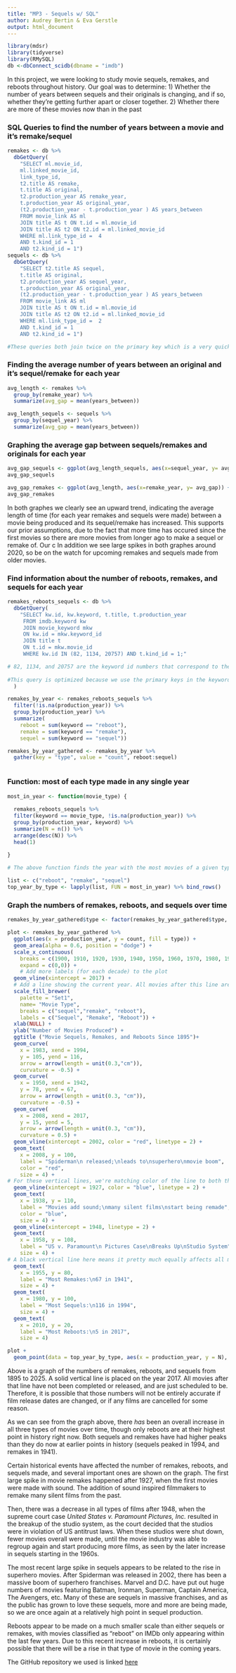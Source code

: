 ```yaml
---
title: "MP3 - Sequels w/ SQL"
author: Audrey Bertin & Eva Gerstle
output: html_document
---
```


```r

library(mdsr)
library(tidyverse)
library(RMySQL)
db <-dbConnect_scidb(dbname = "imdb")

```

In this project, we were looking to study movie sequels, remakes, and reboots throughout history. Our goal was to determine: 
  1) Whether the number of years between sequels and their originals is changing, and 
  if so, whether they're getting further apart or closer together.
  2) Whether there are more of these movies now than in the past


### SQL Queries to find the number of years between a movie and it's remake/sequel

```r

remakes <- db %>% 
  dbGetQuery(
    "SELECT ml.movie_id, 
    ml.linked_movie_id, 
    link_type_id, 
    t2.title AS remake, 
    t.title AS original, 
    t2.production_year AS remake_year,
    t.production_year AS original_year,
    (t2.production_year - t.production_year ) AS years_between
    FROM movie_link AS ml
    JOIN title AS t ON t.id = ml.movie_id
    JOIN title AS t2 ON t2.id = ml.linked_movie_id
    WHERE ml.link_type_id =  4
    AND t.kind_id = 1
    AND t2.kind_id = 1")
sequels <- db %>%
  dbGetQuery(
    "SELECT t2.title AS sequel, 
    t.title AS original, 
    t2.production_year AS sequel_year,
    t.production_year AS original_year,
    (t2.production_year - t.production_year ) AS years_between
    FROM movie_link AS ml
    JOIN title AS t ON t.id = ml.movie_id
    JOIN title AS t2 ON t2.id = ml.linked_movie_id
    WHERE ml.link_type_id =  2
    AND t.kind_id = 1
    AND t2.kind_id = 1")

#These queries both join twice on the primary key which is a very quick opperation. Due to the selecting of specific columns, SQL is further optimized. The remake query is much faster due to there being less remakes than sequels.  
```
### Finding the average number of years between an original and it's sequel/remake for each year
```r

avg_length <- remakes %>%
  group_by(remake_year) %>%
  summarize(avg_gap = mean(years_between))

avg_length_sequels <- sequels %>%
  group_by(sequel_year) %>%
  summarize(avg_gap = mean(years_between))

```
### Graphing the average gap between sequels/remakes  and originals for each year 

```r

avg_gap_sequels <- ggplot(avg_length_sequels, aes(x=sequel_year, y= avg_gap)) + geom_area(fill = "#e41a1c", alpha = 0.6) + scale_x_continuous(name='Year of Sequel', breaks = c(1900, 1910, 1920,1930, 1940, 1950, 1960,1970,1980,1990,2000,2010,2020), labels = c("1900", "1910","1920","1930","1940","1950","1960","1970","1980","1990","2000","2010","2020")) + scale_y_continuous(name ='Average years between Original and Sequel', limits = c(0,60)) + ggtitle("Spacing between Movies and their Sequels") 
avg_gap_sequels

avg_gap_remakes <- ggplot(avg_length, aes(x=remake_year, y= avg_gap)) + geom_area(fill = "#377eb8", alpha = 0.6) + scale_x_continuous(name='Year of Remake', breaks = c(1900, 1910, 1920,1930, 1940, 1950, 1960,1970,1980,1990,2000,2010,2020), labels = c( "1900", "1910","1920","1930","1940","1950","1960","1970","1980","1990","2000","2010","2020")) + scale_y_continuous(name ='Average years between Original and Remake') + ggtitle("Spacing between Movies and their Remakes") 
avg_gap_remakes
```
In both graphes we clearly see an upward trend, indicating the average length of time (for each year remakes and sequels were made) between a movie being produced and its sequel/remake has increased. This supports our prior assumptions, due to the fact that more time has occured since the first movies so there are more movies from longer ago to make a sequel or remake of. 
Our c
In addition we see large spikes in both graphes around 2020, so be on the watch for upcoming remakes and sequels made from older movies. 


### Find information about the number of reboots, remakes, and sequels for each year

```r

remakes_reboots_sequels <- db %>%
  dbGetQuery(
    "SELECT kw.id, kw.keyword, t.title, t.production_year 
     FROM imdb.keyword kw
     JOIN movie_keyword mkw 
     ON kw.id = mkw.keyword_id
     JOIN title t
     ON t.id = mkw.movie_id
     WHERE kw.id IN (82, 1134, 20757) AND t.kind_id = 1;"

# 82, 1134, and 20757 are the keyword id numbers that correspond to the keywords remake, reboot, and sequel.
    
#This query is optimized because we use the primary keys in the keyword and title tables to join. When we use "where" to select the IDs from title and keyword, SQL only has to look at 1 and 3 rows, respectively. On movie keyword, keyword id is indexed, so we only have to look at 32 rows when referencing that table! Therefore, this query is extremely fast.
  )

remakes_by_year <- remakes_reboots_sequels %>%
  filter(!is.na(production_year)) %>%
  group_by(production_year) %>%
  summarize(
    reboot = sum(keyword == "reboot"),
    remake = sum(keyword == "remake"),
    sequel = sum(keyword == "sequel"))

remakes_by_year_gathered <- remakes_by_year %>%
  gather(key = "type", value = "count", reboot:sequel)



```

### Function: most of each type made in any single year
```r
most_in_year <- function(movie_type) {
  
  remakes_reboots_sequels %>%
  filter(keyword == movie_type, !is.na(production_year)) %>%
  group_by(production_year, keyword) %>%
  summarize(N = n()) %>%
  arrange(desc(N)) %>%
  head(1)
  
}

# The above function finds the year with the most movies of a given type made (e.g. the year with the most sequels)

list <- c("reboot", "remake", "sequel")
top_year_by_type <- lapply(list, FUN = most_in_year) %>% bind_rows()

```


### Graph the numbers of remakes, reboots, and sequels over time

```r

remakes_by_year_gathered$type <- factor(remakes_by_year_gathered$type, levels = c("sequel", "remake", "reboot"))

plot <- remakes_by_year_gathered %>%
  ggplot(aes(x = production_year, y = count, fill = type)) +
  geom_area(alpha = 0.6, position = "dodge") +
  scale_x_continuous(
    breaks = c(1900, 1910, 1920, 1930, 1940, 1950, 1960, 1970, 1980, 1990, 2000, 2010, 2020),
    expand = c(0,0)) + 
    # Add more labels (for each decade) to the plot
  geom_vline(xintercept = 2017) +
  # Add a line showing the current year. All movies after this line are planned and not actually finished.
  scale_fill_brewer(
    palette = "Set1",
    name= "Movie Type",
    breaks = c("sequel","remake", "reboot"),
    labels = c("Sequel", "Remake", "Reboot")) +
  xlab(NULL) +
  ylab("Number of Movies Produced") +
  ggtitle ("Movie Sequels, Remakes, and Reboots Since 1895")+
  geom_curve(
    x = 1983, xend = 1994,
    y = 105, yend = 116,
    arrow = arrow(length = unit(0.3,"cm")),
    curvature = -0.5) +
  geom_curve(
    x = 1950, xend = 1942,
    y = 78, yend = 67,
    arrow = arrow(length = unit(0.3, "cm")),
    curvature = -0.5) +
  geom_curve(
    x = 2008, xend = 2017,
    y = 15, yend = 5,
    arrow = arrow(length = unit(0.3, "cm")),
    curvature = 0.5) +
  geom_vline(xintercept = 2002, color = "red", linetype = 2) +
  geom_text(
    x = 2008, y = 100,
    label = "Spiderman\n released;\nleads to\nsuperhero\nmovie boom",
    color = "red", 
    size = 4) +
# For these vertical lines, we're matching color of the line to both the type of movie it affects most and to the text describing the event
  geom_vline(xintercept = 1927, color = "blue", linetype = 2) +
  geom_text(
    x = 1938, y = 110,
    label = "Movies add sound;\nmany silent films\nstart being remade",
    color = "blue",
    size = 4) +
  geom_vline(xintercept = 1948, linetype = 2) + 
  geom_text(
    x = 1958, y = 108,
    label = "US v. Paramount\n Pictures Case\nBreaks Up\nStudio System",
    size = 4) + 
# A black vertical line here means it pretty much equally affects all movie types
  geom_text(
    x = 1955, y = 80,
    label = "Most Remakes:\n67 in 1941",
    size = 4) +
  geom_text(
    x = 1980, y = 100,
    label = "Most Sequels:\n116 in 1994",
    size = 4) +
  geom_text(
    x = 2010, y = 20,
    label = "Most Reboots:\n5 in 2017",
    size = 4) 

plot +
  geom_point(data = top_year_by_type, aes(x = production_year, y = N), shape = 21, size = 1, fill = "white", color = "black") # Plot top years for each type of movie as dots on the plot

```
Above is a graph of the numbers of remakes, reboots, and sequels from 1895 to 2025. A solid vertical line is placed on the year 2017. All movies after that line have not been completed or released, and are just scheduled to be. Therefore, it is possible that those numbers will not be entirely accurate if film release dates are changed, or if any films are cancelled for some reason.

As we can see from the graph above, there *has* been an overall increase in all three types of movies over time, though only reboots are at their highest point in history right now. Both sequels and remakes have had higher peaks than they do now at earlier points in history (sequels peaked in 1994, and remakes in 1941). 

Certain historical events have affected the number of remakes, reboots, and sequels made, and several important ones are shown on the graph. The first large spike in movie remakes happened after 1927, when the first movies were made with sound. The addition of sound inspired filmmakers to remake many silent films from the past.

Then, there was a decrease in all types of films after 1948, when the supreme court case *United States v. Paramount Pictures, Inc.* resulted in the breakup of the studio system, as the court decided that the studios were in violation of US antitrust laws. When these studios were shut down, fewer movies overall were made, until the movie industry was able to regroup again and start producing more films, as seen by the later increase in sequels starting in the 1960s. 

The most recent large spike in sequels appears to be related to the rise in superhero movies. After Spiderman was released in 2002, there has been a massive boom of superhero franchises. Marvel and D.C. have put out huge numbers of movies featuring Batman, Ironman, Superman, Captain America, The Avengers, etc. Many of these are sequels in massive franchises, and as the public has grown to love these sequels, more and more are being made, so we are once again at a relatively high point in sequel production.

Reboots appear to be made on a much smaller scale than either sequels or remakes, with movies classified as "reboot" on IMDb only appearing within the last few years. Due to this recent increase in reboots, it is certainly possible that there will be a rise in that type of movie in the coming years.



The GitHub repository we used is linked [here](https://github.com/ambertin/mp3.git)

